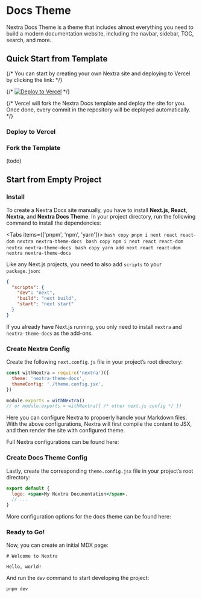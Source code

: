 # Docs Theme


Nextra Docs Theme is a theme that includes almost everything you need to build a modern documentation website, including the navbar, sidebar, TOC, search, and more.

## Quick Start from Template

{/* You can start by creating your own Nextra site and deploying to Vercel by clicking the link: */}

{/* [![Deploy to Vercel](https://vercel.com/button)](https://vercel.com/new/clone?demo-description=Markdown%20powered%20docs%20site.%20Built%20with%20Next.js.&demo-image=https%3A%2F%2Fnextra.vercel.app%2Fdemo.png&demo-title=Documentation%20Starter%20Kit&demo-url=https%3A%2F%2Fnextra.vercel.app%2F&project-name=nextjs-docs&repository-name=nextjs-docs&s=https%3A%2F%2Fgithub.com%2Fshuding%2Fnextra&from=templates) */}

{/* Vercel will fork the Nextra Docs template and deploy the site for you. Once done, every commit in the repository will be deployed automatically. */}

### Deploy to Vercel

### Fork the Template

(todo)

## Start from Empty Project

<div className="steps-container">
  <style jsx>{`
    .steps-container {
      margin-left: 1rem;
      padding-left: 1.5rem;
      counter-reset: step;
      border-left: 1px solid;
      border-color: rgb(229 231 235/1);
    }
    .steps-container :global(h3) {
      counter-increment: step;
    }
    .steps-container :global(h3):before {
      content: counter(step);
      display: inline-block;
      position: absolute;
      margin-top: 3px;
      margin-left: -41px;
      width: 33px;
      height: 33px;
      text-align: center;
      text-indent: -1px;
      color: #999;
      border-radius: 100%;
      border: 4px solid #fff;
      background: #f3f3f3;
      line-height: 1.5rem;
      font-size: 1rem;
      font-weight: 400;
    }
  `}</style>

### Install

To create a Nextra Docs site manually, you have to install **Next.js**, **React**, **Nextra**, and **Nextra Docs Theme**. In your project directory, run the following command to install the dependencies:

<Tabs items={['pnpm', 'npm', 'yarn']}>
  <Tab>
    ```bash copy
    pnpm i next react react-dom nextra nextra-theme-docs
    ```
  </Tab>
  <Tab>
    ```bash copy
    npm i next react react-dom nextra nextra-theme-docs
    ```
  </Tab>
  <Tab>
    ```bash copy
    yarn add next react react-dom nextra nextra-theme-docs
    ```
  </Tab>
</Tabs>

Like any Next.js projects, you need to also add `scripts` to your `package.json`:

```json filename="package.json" copy
{
  "scripts": {
    "dev": "next",
    "build": "next build",
    "start": "next start"
  }
}
```

If you already have Next.js running, you only need to install `nextra` and `nextra-theme-docs` as the add-ons.

### Create Nextra Config

Create the following `next.config.js` file in your project’s root directory:

```js filename="next.config.js" copy
const withNextra = require('nextra')({
  theme: 'nextra-theme-docs',
  themeConfig: './theme.config.jsx',
})

module.exports = withNextra()
// or module.exports = withNextra({ /* other next.js config */ })
```

Here you can configure Nextra to propoerly handle your Markdown files. With the above configurations, Nextra will first compile the content to JSX, and then render the site with configured theme.


Full Nextra configurations can be found here:


<Cards>
  <Card icon={switchIcon} title="Configure Nextra" href="/docs/docs-theme/theme-configuration"/>
</Cards>

### Create Docs Theme Config

Lastly, create the corresponding `theme.config.jsx` file in your project’s root directory:

```jsx filename="theme.config.jsx" copy
export default {
  logo: <span>My Nextra Documentation</span>,
  // ...
}
```

More configuration options for the docs theme can be found here:

<Cards>
  <Card icon={switchIcon} title="Configure Docs Theme" href="/docs/docs-theme/configuration"/>
</Cards>

### Ready to Go!

Now, you can create an initial MDX page:

```mdx filename="pages/index.mdx" copy
# Welcome to Nextra

Hello, world!
```

And run the `dev` command to start developing the project:

```bash copy
pnpm dev
```

</div>